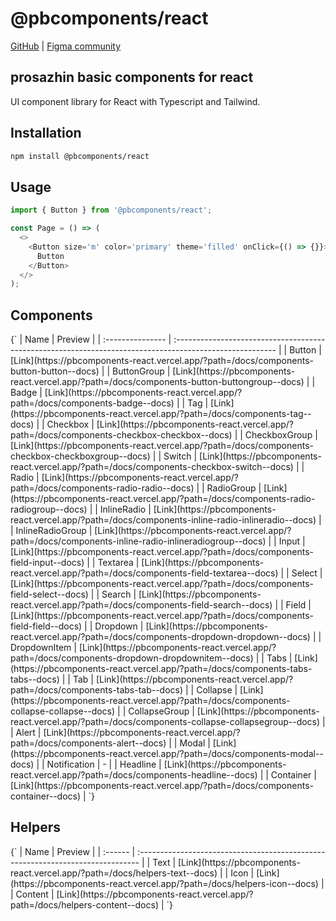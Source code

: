 
# @pbcomponents/react

[GitHub](https://github.com/prosazhin/pbcomponents/tree/main/packages/react) | [Figma community](https://www.figma.com/community/file/1214486013859546496/pbcomponents)

## prosazhin basic components for react

UI component library for React with Typescript and Tailwind.

## Installation

```bash
npm install @pbcomponents/react
```

## Usage

```javascript
import { Button } from '@pbcomponents/react';

const Page = () => (
  <>
    <Button size='m' color='primary' theme='filled' onClick={() => {}}>
      Button
    </Button>
  </>
);
```

## Components

<Markdown>
  {`
| Name             | Preview                                                                                                  |
| :--------------- | :------------------------------------------------------------------------------------------------------- |
| Button           | [Link](https://pbcomponents-react.vercel.app/?path=/docs/components-button-button--docs)                 |
| ButtonGroup      | [Link](https://pbcomponents-react.vercel.app/?path=/docs/components-button-buttongroup--docs)            |
| Badge            | [Link](https://pbcomponents-react.vercel.app/?path=/docs/components-badge--docs)                         |
| Tag              | [Link](https://pbcomponents-react.vercel.app/?path=/docs/components-tag--docs)                           |
| Checkbox         | [Link](https://pbcomponents-react.vercel.app/?path=/docs/components-checkbox-checkbox--docs)             |
| CheckboxGroup    | [Link](https://pbcomponents-react.vercel.app/?path=/docs/components-checkbox-checkboxgroup--docs)        |
| Switch           | [Link](https://pbcomponents-react.vercel.app/?path=/docs/components-checkbox-switch--docs)               |
| Radio            | [Link](https://pbcomponents-react.vercel.app/?path=/docs/components-radio-radio--docs)                   |
| RadioGroup       | [Link](https://pbcomponents-react.vercel.app/?path=/docs/components-radio-radiogroup--docs)              |
| InlineRadio      | [Link](https://pbcomponents-react.vercel.app/?path=/docs/components-inline-radio-inlineradio--docs)      |
| InlineRadioGroup | [Link](https://pbcomponents-react.vercel.app/?path=/docs/components-inline-radio-inlineradiogroup--docs) |
| Input            | [Link](https://pbcomponents-react.vercel.app/?path=/docs/components-field-input--docs)                   |
| Textarea         | [Link](https://pbcomponents-react.vercel.app/?path=/docs/components-field-textarea--docs)                |
| Select           | [Link](https://pbcomponents-react.vercel.app/?path=/docs/components-field-select--docs)                  |
| Search           | [Link](https://pbcomponents-react.vercel.app/?path=/docs/components-field-search--docs)                  |
| Field            | [Link](https://pbcomponents-react.vercel.app/?path=/docs/components-field-field--docs)                   |
| Dropdown         | [Link](https://pbcomponents-react.vercel.app/?path=/docs/components-dropdown-dropdown--docs)             |
| DropdownItem     | [Link](https://pbcomponents-react.vercel.app/?path=/docs/components-dropdown-dropdownitem--docs)         |
| Tabs             | [Link](https://pbcomponents-react.vercel.app/?path=/docs/components-tabs-tabs--docs)                     |
| Tab              | [Link](https://pbcomponents-react.vercel.app/?path=/docs/components-tabs-tab--docs)                      |
| Collapse         | [Link](https://pbcomponents-react.vercel.app/?path=/docs/components-collapse-collapse--docs)             |
| CollapseGroup    | [Link](https://pbcomponents-react.vercel.app/?path=/docs/components-collapse-collapsegroup--docs)        |
| Alert            | [Link](https://pbcomponents-react.vercel.app/?path=/docs/components-alert--docs)                         |
| Modal            | [Link](https://pbcomponents-react.vercel.app/?path=/docs/components-modal--docs)                         |
| Notification     | -                                                                                                        |
| Headline         | [Link](https://pbcomponents-react.vercel.app/?path=/docs/components-headline--docs)                      |
| Container        | [Link](https://pbcomponents-react.vercel.app/?path=/docs/components-container--docs)                     |
`}
</Markdown>

## Helpers

<Markdown>
  {`
| Name    | Preview                                                                         |
| :------ | :------------------------------------------------------------------------------ |
| Text    | [Link](https://pbcomponents-react.vercel.app/?path=/docs/helpers-text--docs)    |
| Icon    | [Link](https://pbcomponents-react.vercel.app/?path=/docs/helpers-icon--docs)    |
| Content | [Link](https://pbcomponents-react.vercel.app/?path=/docs/helpers-content--docs) |
`}
</Markdown>

